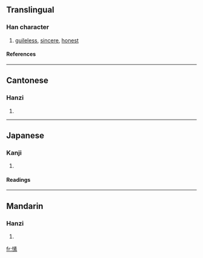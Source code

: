 ==Translingual==
===Han character===
{{Han char|rn=61|rad=心|as=10|sn=13|four=9509<sub>3</sub>|canj=心手一火 (PQMF)}}
# [[guileless]], [[sincere]], [[honest]]
====References====
{{Han ref|kx=0396.120|dkj=10986|dj=0734.190|hdz=42335.100|uh=612B|ud=24875|bh=DD68|bd=56680}}
----
==Cantonese==
===Hanzi===
{{yue-hanzi|jyut=|y=sou3}}
# {{defn|Cantonese}}
----
==Japanese==
===Kanji===
{{ja-kanji|grade=|rs=心10}}
# {{defn|Japanese}} 
====Readings====
{{ja-readings|on=[[そ]] (so)|kun=[[まこと]] (makoto)}}
----
==Mandarin==
===Hanzi===
{{cmn-hanzi|pin=[[sù]] (su4)|wg=su<sup>4</sup>}}
# {{defn|Mandarin}}

[[fr:愫]]